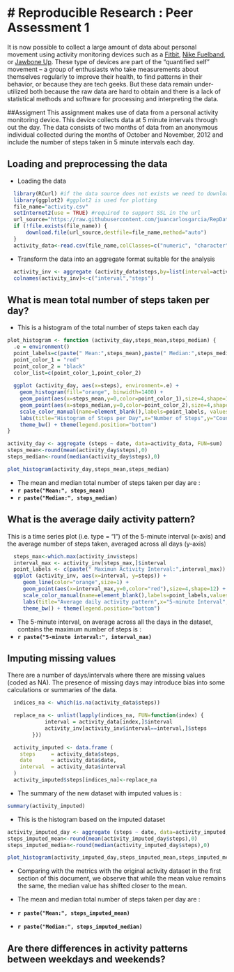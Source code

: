 # Reproducible Research : Peer Assessment 1
========================================================

It is now possible to collect a large amount of data about personal movement using activity monitoring devices such as a [Fitbit][1], [Nike Fuelband][2], or [Jawbone Up][3]. These type of devices are part of the “quantified self” movement – a group of enthusiasts who take measurements about themselves regularly to improve their health, to find patterns in their behavior, or because they are tech geeks. But these data remain under-utilized both because the raw data are hard to obtain and there is a lack of statistical methods and software for processing and interpreting the data.

##Assigment
This assignment makes use of data from a personal activity monitoring device. This device collects data at 5 minute intervals through out the day. The data consists of two months of data from an anonymous individual collected during the months of October and November, 2012 and include the number of steps taken in 5 minute intervals each day.

## Loading and preprocessing the data
* Loading the data
```r
  library(RCurl) #if the data source does not exists we need to download from the repository.
  library(ggplot2) #ggplot2 is used for plotting  
  file_name="activity.csv"
  setInternet2(use = TRUE) #required to support SSL in the url
  url_source="https://raw.githubusercontent.com/juancarlosgarcia/RepData_PeerAssessment1/master/activity.csv"
  if (!file.exists(file_name)) {
      download.file(url_source,destfile=file_name,method="auto")
  }
  activity_data<-read.csv(file_name,colClasses=c("numeric", "character", "numeric"),header=T)
```
* Transform the data into an aggregate format suitable for the analysis
```r
  activity_inv <- aggregate (activity_data$steps,by=list(interval=activity_data$interval),FUN=mean,na.rm=T )
  colnames(activity_inv)<-c("interval","steps")
```


## What is mean total number of steps taken per day?
* This is a histogram of the total number of steps taken each day

```r
plot_histogram <- function (activity_day,steps_mean,steps_median) {
  .e = environment()
  point_labels=c(paste(" Mean:",steps_mean),paste(" Median:",steps_median))
  point_color_1 = "red"
  point_color_2 = "black"
  color_list=c(point_color_1,point_color_2)
  
  ggplot (activity_day, aes(x=steps), environment=.e) +
    geom_histogram(fill="orange", binwidth=1400) + 
    geom_point(aes(x=steps_mean,y=0,color=point_color_1),size=4,shape=12) +
    geom_point(aes(x=steps_median,y=0,color=point_color_2),size=4,shape=10) +
    scale_color_manual(name=element_blank(),labels=point_labels, values=color_list) +
    labs(title="Histogram of Steps per Day",x="Number of Steps",y="Count") +
    theme_bw() + theme(legend.position="bottom")
}

activity_day <- aggregate (steps ~ date, data=activity_data, FUN=sum)
steps_mean<-round(mean(activity_day$steps),0)
steps_median<-round(median(activity_day$steps),0)

plot_histogram(activity_day,steps_mean,steps_median)
```
* The mean and median total number of steps taken per day are :
 - **`r paste("Mean:", steps_mean)`**
 - **`r paste("Median:", steps_median)`**

## What is the average daily activity pattern?
This is a time series plot (i.e. type = "l") of the 5-minute interval (x-axis) and the average number of steps taken, averaged across all days (y-axis)

```r
  steps_max<-which.max(activity_inv$steps)
  interval_max <- activity_inv[steps_max,]$interval
  point_labels <- c(paste(" Maximun Activity Interval:",interval_max)) 
  ggplot (activity_inv, aes(x=interval, y=steps)) +
     geom_line(color="orange",size=1) + 
     geom_point(aes(x=interval_max,y=0,color="red"),size=4,shape=12) + 
     scale_color_manual(name=element_blank(),labels=point_labels,values=c("red")) +
     labs(title="Average daily activity pattern",x="5-minute Interval",y="Average Steps") +
     theme_bw() + theme(legend.position="bottom")

```
* The 5-minute interval, on average across all the days in the dataset, contains the maximum number of steps is :
 - **`r paste("5-minute interval:", interval_max)`**

## Imputing missing values
There are a number of days/intervals where there are missing values (coded as NA). The presence of missing days may introduce bias into some calculations or summaries of the data.

```r
  indices_na <- which(is.na(activity_data$steps))

  replace_na <- unlist(lapply(indices_na, FUN=function(index) {
            interval = activity_data[index,]$interval
            activity_inv[activity_inv$interval==interval,]$steps            
        }))

  activity_imputed <- data.frame ( 
    steps     = activity_data$steps,
    date      = activity_data$date,
    interval  = activity_data$interval
  )
  activity_imputed$steps[indices_na]<-replace_na
```
* The summary of the new dataset with imputed values is :
```r
summary(activity_imputed)
```
* This is the histogram based on the imputed dataset
```r
activity_imputed_day <- aggregate (steps ~ date, data=activity_imputed, FUN=sum)
steps_imputed_mean<-round(mean(activity_imputed_day$steps),0)
steps_imputed_median<-round(median(activity_imputed_day$steps),0)

plot_histogram(activity_imputed_day,steps_imputed_mean,steps_imputed_median)
```
* Comparing with the metrics with the original activity dataset in the first section of this document, we observe that while the mean value remains the same, the median value has shifted closer to the mean.

* The mean and median total number of steps taken per day are :
 - **`r paste("Mean:", steps_imputed_mean)`**
 - **`r paste("Median:", steps_imputed_median)`**

## Are there differences in activity patterns between weekdays and weekends?


[1]:http://www.fitbit.com/ec
[2]:http://www.nike.com/us/en_us/c/nikeplus-fuelband
[3]:https://jawbone.com/up